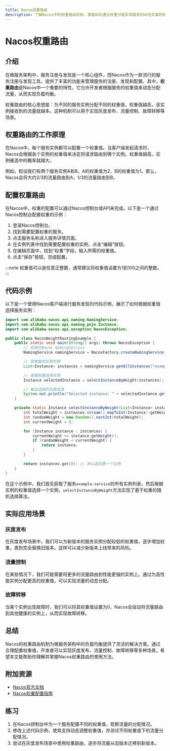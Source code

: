 ```yaml
---
title: Nacos权重路由
description: 了解Nacos中的权重路由机制，掌握如何通过权重分配实现服务的动态负载均衡。
---
```


# Nacos权重路由

## 介绍

在微服务架构中，服务注册与发现是一个核心组件，而Nacos作为一款流行的服务注册与发现工具，提供了丰富的功能来管理服务的注册、发现和配置。其中，**权重路由**是Nacos中一个重要的特性，它允许开发者根据服务的权重值来动态分配流量，从而实现负载均衡。

权重路由的核心思想是：为不同的服务实例分配不同的权重值，权重值越高，该实例接收到的流量就越多。这种机制可以用于实现灰度发布、流量控制、故障转移等场景。

## 权重路由的工作原理

在Nacos中，每个服务实例都可以配置一个权重值。当客户端发起请求时，Nacos会根据各个实例的权重值来决定将请求路由到哪个实例。权重值越高，实例被选中的概率就越大。

例如，假设我们有两个服务实例A和B，A的权重值为2，B的权重值为1。那么，Nacos会将大约2/3的流量路由到A，1/3的流量路由到B。

## 配置权重路由

在Nacos中，权重的配置可以通过Nacos控制台或API来完成。以下是一个通过Nacos控制台配置权重的示例：

1. 登录Nacos控制台。
2. 找到需要配置权重的服务。
3. 点击服务名称进入服务详情页面。
4. 在实例列表中找到需要配置权重的实例，点击“编辑”按钮。
5. 在编辑页面中，找到“权重”字段，输入所需的权重值。
6. 点击“保存”按钮，完成配置。

:::note
权重值可以是任意正整数，通常建议将权重值设置为1到100之间的整数。
:::

## 代码示例

以下是一个使用Nacos客户端进行服务发现的代码示例，展示了如何根据权重值选择服务实例：

```java
import com.alibaba.nacos.api.naming.NamingService;
import com.alibaba.nacos.api.naming.pojo.Instance;
import com.alibaba.nacos.api.exception.NacosException;

public class NacosWeightRoutingExample {
    public static void main(String[] args) throws NacosException {
        // 初始化Nacos NamingService
        NamingService namingService = NacosFactory.createNamingService("127.0.0.1:8848");

        // 获取服务实例列表
        List<Instance> instances = namingService.getAllInstances("example-service");

        // 根据权重选择实例
        Instance selectedInstance = selectInstanceByWeight(instances);

        // 输出选择的实例信息
        System.out.println("Selected instance: " + selectedInstance.getIp() + ":" + selectedInstance.getPort());
    }

    private static Instance selectInstanceByWeight(List<Instance> instances) {
        int totalWeight = instances.stream().mapToInt(Instance::getWeight).sum();
        int randomWeight = new Random().nextInt(totalWeight);
        int currentWeight = 0;

        for (Instance instance : instances) {
            currentWeight += instance.getWeight();
            if (randomWeight < currentWeight) {
                return instance;
            }
        }

        return instances.get(0); // 默认返回第一个实例
    }
}
```

在这个示例中，我们首先获取了服务`example-service`的所有实例列表，然后根据实例的权重值选择一个实例。`selectInstanceByWeight`方法实现了基于权重的随机选择算法。

## 实际应用场景

### 灰度发布

在灰度发布场景中，我们可以为新版本的服务实例分配较低的权重值，逐步增加权重，直到完全替换旧版本。这样可以减少新版本上线带来的风险。

### 流量控制

在某些情况下，我们可能需要将更多的流量路由到性能更强的实例上。通过为高性能实例分配更高的权重值，可以实现流量的动态分配。

### 故障转移

当某个实例出现故障时，我们可以将其权重值设置为0，Nacos会自动将流量路由到其他健康的实例上，从而实现故障转移。

## 总结

Nacos的权重路由机制为微服务架构中的负载均衡提供了灵活的解决方案。通过合理配置权重值，开发者可以实现灰度发布、流量控制、故障转移等多种场景。希望本文能帮助你理解并掌握Nacos权重路由的使用方法。

## 附加资源

- [Nacos官方文档](https://nacos.io/zh-cn/docs/what-is-nacos.html)
- [Nacos权重配置指南](https://nacos.io/zh-cn/docs/weight-configuration.html)

## 练习

1. 在Nacos控制台中为一个服务配置不同的权重值，观察流量的分配情况。
2. 修改上述代码示例，使其支持动态调整权重值，并测试不同权重值下的流量分配情况。
3. 尝试在灰度发布场景中使用权重路由，逐步将流量从旧版本迁移到新版本。
